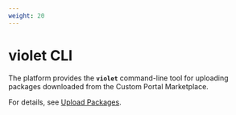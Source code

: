 ```yaml
---
weight: 20
---
```


# violet CLI

The platform provides the **`violet`** command-line tool for uploading packages downloaded from the Custom Portal Marketplace.

For details, see [Upload Packages](/extend/upload_package).